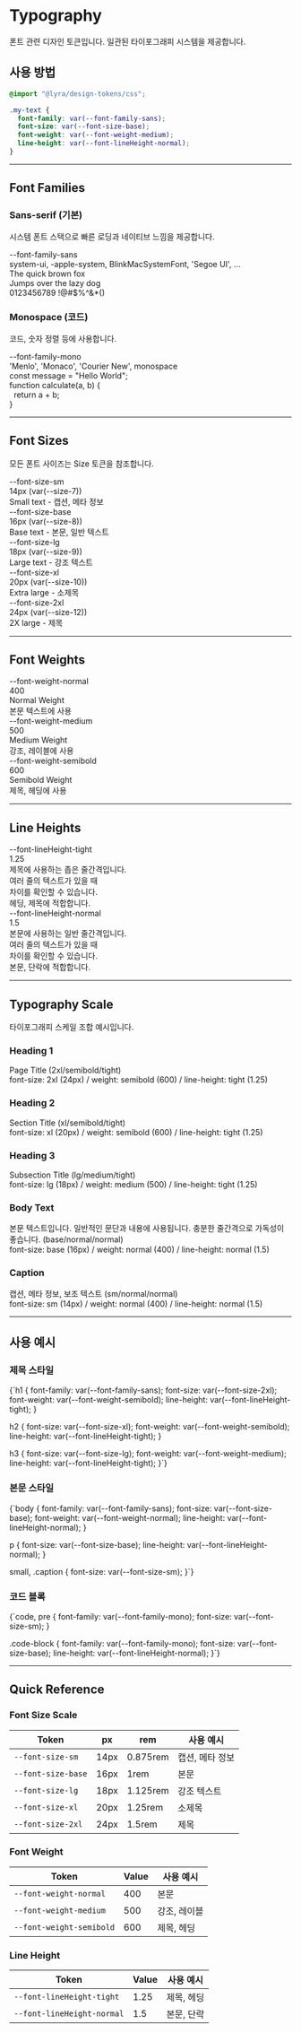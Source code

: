 
<Meta title="Design System/Design Tokens/Typography" />

# Typography

폰트 관련 디자인 토큰입니다. 일관된 타이포그래피 시스템을 제공합니다.

## 사용 방법

```css
@import "@lyra/design-tokens/css";

.my-text {
  font-family: var(--font-family-sans);
  font-size: var(--font-size-base);
  font-weight: var(--font-weight-medium);
  line-height: var(--font-lineHeight-normal);
}
```

---

## Font Families

### Sans-serif (기본)

시스템 폰트 스택으로 빠른 로딩과 네이티브 느낌을 제공합니다.

<div className="typography-demo">
  <div style={{ fontFamily: 'var(--font-family-sans)' }}>
    <div className="token-name">--font-family-sans</div>
    <div className="token-value" style={{ marginTop: '0.25rem', marginBottom: '1rem' }}>
      system-ui, -apple-system, BlinkMacSystemFont, 'Segoe UI', ...
    </div>
    <div style={{ fontSize: '2rem', fontWeight: 'var(--font-weight-normal)' }}>
      The quick brown fox
    </div>
    <div style={{ fontSize: '1.5rem', fontWeight: 'var(--font-weight-medium)', marginTop: '0.5rem' }}>
      Jumps over the lazy dog
    </div>
    <div style={{ fontSize: '1rem', fontWeight: 'var(--font-weight-normal)', marginTop: '0.5rem' }}>
      0123456789 !@#$%^&*()
    </div>
  </div>
</div>

### Monospace (코드)

코드, 숫자 정렬 등에 사용합니다.

<div className="typography-demo">
  <div style={{ fontFamily: 'var(--font-family-mono)' }}>
    <div className="token-name">--font-family-mono</div>
    <div className="token-value" style={{ marginTop: '0.25rem', marginBottom: '1rem' }}>
      'Menlo', 'Monaco', 'Courier New', monospace
    </div>
    <div style={{ fontSize: '1.25rem' }}>
      const message = "Hello World";
    </div>
    <div style={{ fontSize: '1rem', marginTop: '0.5rem' }}>
      function calculate(a, b) &#123;<br />
      &nbsp;&nbsp;return a + b;<br />
      &#125;
    </div>
  </div>
</div>

---

## Font Sizes

모든 폰트 사이즈는 Size 토큰을 참조합니다.

<div className="token-grid">
  <div className="typography-demo">
    <div className="token-name">--font-size-sm</div>
    <div className="token-value">14px (var(--size-7))</div>
    <div style={{ fontSize: 'var(--font-size-sm)', marginTop: '0.5rem' }}>
      Small text - 캡션, 메타 정보
    </div>
  </div>

  <div className="typography-demo">
    <div className="token-name">--font-size-base</div>
    <div className="token-value">16px (var(--size-8))</div>
    <div style={{ fontSize: 'var(--font-size-base)', marginTop: '0.5rem' }}>
      Base text - 본문, 일반 텍스트
    </div>
  </div>

  <div className="typography-demo">
    <div className="token-name">--font-size-lg</div>
    <div className="token-value">18px (var(--size-9))</div>
    <div style={{ fontSize: 'var(--font-size-lg)', marginTop: '0.5rem' }}>
      Large text - 강조 텍스트
    </div>
  </div>

  <div className="typography-demo">
    <div className="token-name">--font-size-xl</div>
    <div className="token-value">20px (var(--size-10))</div>
    <div style={{ fontSize: 'var(--font-size-xl)', marginTop: '0.5rem' }}>
      Extra large - 소제목
    </div>
  </div>

  <div className="typography-demo">
    <div className="token-name">--font-size-2xl</div>
    <div className="token-value">24px (var(--size-12))</div>
    <div style={{ fontSize: 'var(--font-size-2xl)', marginTop: '0.5rem' }}>
      2X large - 제목
    </div>
  </div>
</div>

---

## Font Weights

<div className="grid-2col">
  <div className="typography-demo">
    <div className="token-name">--font-weight-normal</div>
    <div className="token-value">400</div>
    <div style={{ fontWeight: 'var(--font-weight-normal)', fontSize: '1.5rem', marginTop: '0.5rem' }}>
      Normal Weight
    </div>
    <div style={{ fontWeight: 'var(--font-weight-normal)', fontSize: '1rem', marginTop: '0.25rem' }}>
      본문 텍스트에 사용
    </div>
  </div>

  <div className="typography-demo">
    <div className="token-name">--font-weight-medium</div>
    <div className="token-value">500</div>
    <div style={{ fontWeight: 'var(--font-weight-medium)', fontSize: '1.5rem', marginTop: '0.5rem' }}>
      Medium Weight
    </div>
    <div style={{ fontWeight: 'var(--font-weight-medium)', fontSize: '1rem', marginTop: '0.25rem' }}>
      강조, 레이블에 사용
    </div>
  </div>

  <div className="typography-demo">
    <div className="token-name">--font-weight-semibold</div>
    <div className="token-value">600</div>
    <div style={{ fontWeight: 'var(--font-weight-semibold)', fontSize: '1.5rem', marginTop: '0.5rem' }}>
      Semibold Weight
    </div>
    <div style={{ fontWeight: 'var(--font-weight-semibold)', fontSize: '1rem', marginTop: '0.25rem' }}>
      제목, 헤딩에 사용
    </div>
  </div>
</div>

---

## Line Heights

<div className="grid-2col">
  <div className="typography-demo">
    <div className="token-name">--font-lineHeight-tight</div>
    <div className="token-value">1.25</div>
    <div style={{ lineHeight: 'var(--font-lineHeight-tight)', marginTop: '0.5rem' }}>
      제목에 사용하는 좁은 줄간격입니다.<br />
      여러 줄의 텍스트가 있을 때<br />
      차이를 확인할 수 있습니다.<br />
      헤딩, 제목에 적합합니다.
    </div>
  </div>

  <div className="typography-demo">
    <div className="token-name">--font-lineHeight-normal</div>
    <div className="token-value">1.5</div>
    <div style={{ lineHeight: 'var(--font-lineHeight-normal)', marginTop: '0.5rem' }}>
      본문에 사용하는 일반 줄간격입니다.<br />
      여러 줄의 텍스트가 있을 때<br />
      차이를 확인할 수 있습니다.<br />
      본문, 단락에 적합합니다.
    </div>
  </div>
</div>

---

## Typography Scale

타이포그래피 스케일 조합 예시입니다.

### Heading 1
<div className="typography-demo">
  <div style={{
    fontSize: 'var(--font-size-2xl)',
    fontWeight: 'var(--font-weight-semibold)',
    lineHeight: 'var(--font-lineHeight-tight)'
  }}>
    Page Title (2xl/semibold/tight)
  </div>
  <div className="token-value" style={{ marginTop: '0.5rem' }}>
    font-size: 2xl (24px) / weight: semibold (600) / line-height: tight (1.25)
  </div>
</div>

### Heading 2
<div className="typography-demo">
  <div style={{
    fontSize: 'var(--font-size-xl)',
    fontWeight: 'var(--font-weight-semibold)',
    lineHeight: 'var(--font-lineHeight-tight)'
  }}>
    Section Title (xl/semibold/tight)
  </div>
  <div className="token-value" style={{ marginTop: '0.5rem' }}>
    font-size: xl (20px) / weight: semibold (600) / line-height: tight (1.25)
  </div>
</div>

### Heading 3
<div className="typography-demo">
  <div style={{
    fontSize: 'var(--font-size-lg)',
    fontWeight: 'var(--font-weight-medium)',
    lineHeight: 'var(--font-lineHeight-tight)'
  }}>
    Subsection Title (lg/medium/tight)
  </div>
  <div className="token-value" style={{ marginTop: '0.5rem' }}>
    font-size: lg (18px) / weight: medium (500) / line-height: tight (1.25)
  </div>
</div>

### Body Text
<div className="typography-demo">
  <div style={{
    fontSize: 'var(--font-size-base)',
    fontWeight: 'var(--font-weight-normal)',
    lineHeight: 'var(--font-lineHeight-normal)'
  }}>
    본문 텍스트입니다. 일반적인 문단과 내용에 사용됩니다.
    충분한 줄간격으로 가독성이 좋습니다. (base/normal/normal)
  </div>
  <div className="token-value" style={{ marginTop: '0.5rem' }}>
    font-size: base (16px) / weight: normal (400) / line-height: normal (1.5)
  </div>
</div>

### Caption
<div className="typography-demo">
  <div style={{
    fontSize: 'var(--font-size-sm)',
    fontWeight: 'var(--font-weight-normal)',
    lineHeight: 'var(--font-lineHeight-normal)'
  }}>
    캡션, 메타 정보, 보조 텍스트 (sm/normal/normal)
  </div>
  <div className="token-value" style={{ marginTop: '0.5rem' }}>
    font-size: sm (14px) / weight: normal (400) / line-height: normal (1.5)
  </div>
</div>

---

## 사용 예시

### 제목 스타일

<div className="code-block">{`h1 {
  font-family: var(--font-family-sans);
  font-size: var(--font-size-2xl);
  font-weight: var(--font-weight-semibold);
  line-height: var(--font-lineHeight-tight);
}

h2 {
  font-size: var(--font-size-xl);
  font-weight: var(--font-weight-semibold);
  line-height: var(--font-lineHeight-tight);
}

h3 {
  font-size: var(--font-size-lg);
  font-weight: var(--font-weight-medium);
  line-height: var(--font-lineHeight-tight);
}`}</div>

### 본문 스타일

<div className="code-block">{`body {
  font-family: var(--font-family-sans);
  font-size: var(--font-size-base);
  font-weight: var(--font-weight-normal);
  line-height: var(--font-lineHeight-normal);
}

p {
  font-size: var(--font-size-base);
  line-height: var(--font-lineHeight-normal);
}

small, .caption {
  font-size: var(--font-size-sm);
}`}</div>

### 코드 블록

<div className="code-block">{`code, pre {
  font-family: var(--font-family-mono);
  font-size: var(--font-size-sm);
}

.code-block {
  font-family: var(--font-family-mono);
  font-size: var(--font-size-base);
  line-height: var(--font-lineHeight-normal);
}`}</div>

---

## Quick Reference

### Font Size Scale

| Token | px | rem | 사용 예시 |
|-------|----|----|----------|
| `--font-size-sm` | 14px | 0.875rem | 캡션, 메타 정보 |
| `--font-size-base` | 16px | 1rem | 본문 |
| `--font-size-lg` | 18px | 1.125rem | 강조 텍스트 |
| `--font-size-xl` | 20px | 1.25rem | 소제목 |
| `--font-size-2xl` | 24px | 1.5rem | 제목 |

### Font Weight

| Token | Value | 사용 예시 |
|-------|-------|----------|
| `--font-weight-normal` | 400 | 본문 |
| `--font-weight-medium` | 500 | 강조, 레이블 |
| `--font-weight-semibold` | 600 | 제목, 헤딩 |

### Line Height

| Token | Value | 사용 예시 |
|-------|-------|----------|
| `--font-lineHeight-tight` | 1.25 | 제목, 헤딩 |
| `--font-lineHeight-normal` | 1.5 | 본문, 단락 |
